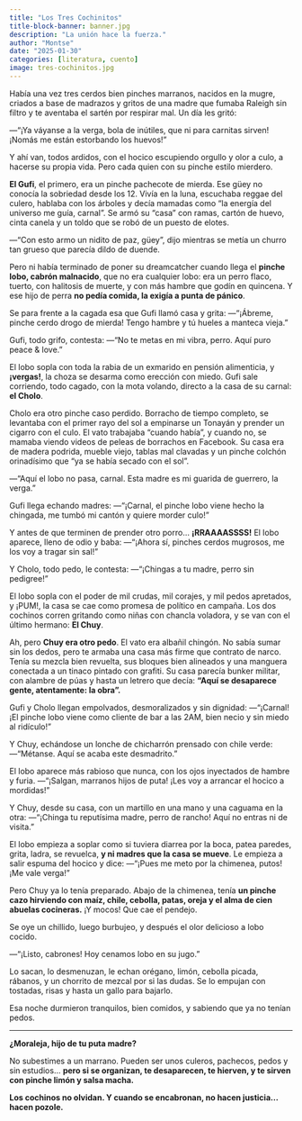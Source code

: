 ```yaml
---
title: "Los Tres Cochinitos"
title-block-banner: banner.jpg
description: "La unión hace la fuerza."
author: "Montse"
date: "2025-01-30"
categories: [literatura, cuento]
image: tres-cochinitos.jpg
---
```


Había una vez tres cerdos bien pinches marranos, nacidos en la mugre, criados a base de madrazos y gritos de una madre que fumaba Raleigh sin filtro y te aventaba el sartén por respirar mal. Un día les gritó:

—"¡Ya váyanse a la verga, bola de inútiles, que ni para carnitas sirven! ¡Nomás me están estorbando los huevos!"

Y ahí van, todos ardidos, con el hocico escupiendo orgullo y olor a culo, a hacerse su propia vida. Pero cada quien con su pinche estilo mierdero.

**El Gufi**, el primero, era un pinche pachecote de mierda. Ese güey no conocía la sobriedad desde los 12. Vivía en la luna, escuchaba reggae del culero, hablaba con los árboles y decía mamadas como “la energía del universo me guía, carnal”.
Se armó su "casa" con ramas, cartón de huevo, cinta canela y un toldo que se robó de un puesto de elotes.

—"Con esto armo un nidito de paz, güey", dijo mientras se metía un churro tan grueso que parecía dildo de duende.

Pero ni había terminado de poner su dreamcatcher cuando llega el **pinche lobo, cabrón malnacido**, que no era cualquier lobo: era un perro flaco, tuerto, con halitosis de muerte, y con más hambre que godín en quincena. Y ese hijo de perra **no pedía comida, la exigía a punta de pánico**.

Se para frente a la cagada esa que Gufi llamó casa y grita:
—"¡Ábreme, pinche cerdo drogo de mierda! Tengo hambre y tú hueles a manteca vieja."

Gufi, todo grifo, contesta:
—"No te metas en mi vibra, perro. Aquí puro peace & love."

El lobo sopla con toda la rabia de un exmarido en pensión alimenticia, y **¡vergas!**, la choza se desarma como erección con miedo.
Gufi sale corriendo, todo cagado, con la mota volando, directo a la casa de su carnal: **el Cholo**.

Cholo era otro pinche caso perdido. Borracho de tiempo completo, se levantaba con el primer rayo del sol a empinarse un Tonayán y prender un cigarro con el culo. El vato trabajaba “cuando había”, y cuando no, se mamaba viendo videos de peleas de borrachos en Facebook. Su casa era de madera podrida, mueble viejo, tablas mal clavadas y un pinche colchón orinadísimo que “ya se había secado con el sol”.

—"Aquí el lobo no pasa, carnal. Esta madre es mi guarida de guerrero, la verga."

Gufi llega echando madres:
—"¡Carnal, el pinche lobo viene hecho la chingada, me tumbó mi cantón y quiere morder culo!"

Y antes de que terminen de prender otro porro…
**¡RRAAAASSSS!** El lobo aparece, lleno de odio y baba:
—"¡Ahora sí, pinches cerdos mugrosos, me los voy a tragar sin sal!"

Y Cholo, todo pedo, le contesta:
—"¡Chingas a tu madre, perro sin pedigree!"

El lobo sopla con el poder de mil crudas, mil corajes, y mil pedos apretados, y ¡PUM!, la casa se cae como promesa de político en campaña. Los dos cochinos corren gritando como niñas con chancla voladora, y se van con el último hermano: **El Chuy**.

Ah, pero **Chuy era otro pedo**. El vato era albañil chingón. No sabía sumar sin los dedos, pero te armaba una casa más firme que contrato de narco. Tenía su mezcla bien revuelta, sus bloques bien alineados y una manguera conectada a un tinaco pintado con grafiti. Su casa parecía bunker militar, con alambre de púas y hasta un letrero que decía:
**“Aquí se desaparece gente, atentamente: la obra”.**

Gufi y Cholo llegan empolvados, desmoralizados y sin dignidad:
—"¡Carnal! ¡El pinche lobo viene como cliente de bar a las 2AM, bien necio y sin miedo al ridículo!"

Y Chuy, echándose un lonche de chicharrón prensado con chile verde:
—"Métanse. Aquí se acaba este desmadrito."

El lobo aparece más rabioso que nunca, con los ojos inyectados de hambre y furia.
—"¡Salgan, marranos hijos de puta! ¡Les voy a arrancar el hocico a mordidas!"

Y Chuy, desde su casa, con un martillo en una mano y una caguama en la otra:
—"¡Chinga tu reputísima madre, perro de rancho! Aquí no entras ni de visita."

El lobo empieza a soplar como si tuviera diarrea por la boca, patea paredes, grita, ladra, se revuelca, **y ni madres que la casa se mueve**. Le empieza a salir espuma del hocico y dice:
—"¡Pues me meto por la chimenea, putos! ¡Me vale verga!"

Pero Chuy ya lo tenía preparado. Abajo de la chimenea, tenía **un pinche cazo hirviendo con maíz, chile, cebolla, patas, oreja y el alma de cien abuelas cocineras.**
¡Y mocos! Que cae el pendejo.

Se oye un chillido, luego burbujeo, y después el olor delicioso a lobo cocido.

—"¡Listo, cabrones! Hoy cenamos lobo en su jugo."

Lo sacan, lo desmenuzan, le echan orégano, limón, cebolla picada, rábanos, y un chorrito de mezcal por si las dudas. Se lo empujan con tostadas, risas y hasta un gallo para bajarlo.

Esa noche durmieron tranquilos, bien comidos, y sabiendo que ya no tenían pedos.

---

**¿Moraleja, hijo de tu puta madre?**

No subestimes a un marrano. Pueden ser unos culeros, pachecos, pedos y sin estudios...
**pero si se organizan, te desaparecen, te hierven, y te sirven con pinche limón y salsa macha.**

**Los cochinos no olvidan. Y cuando se encabronan, no hacen justicia... hacen pozole.**